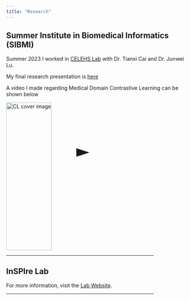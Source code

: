 ```yaml
---
title: "Research"
---
```


## Summer Institute in Biomedical Informatics (SIBMI)

Summer 2023 I worked in [CELEHS Lab](https://celehs.hms.harvard.edu/) with Dr. Tianxi Cai and Dr. Junwei Lu.

My final research presentation is [here](docs/PDF_Files/SIBMI_Final_Presentation.pdf)

A video I made regarding Medical Domain Contrastive Learning can be shown below



<div style="position: relative; width: 400px; height: 400px;">
  <a href="https://youtu.be/qEqeYpuUfKw" style="text-decoration: none; display: inline-block;">
    <img src="docs/images/CL.Png" alt="CL cover image" style="width: 100%; height: 100%;">
    <div style="position: absolute; top: 50%; left: 43%; transform: translate(-50%, -50%); cursor: pointer; font-size: 5em; color: white;">
      ►
  </a>
</div>


------------------------------------------------------------------------

## InSPIre Lab

For more information, visit the [Lab Website](https://inspire.cs.duke.edu/).

------------------------------------------------------------------------
